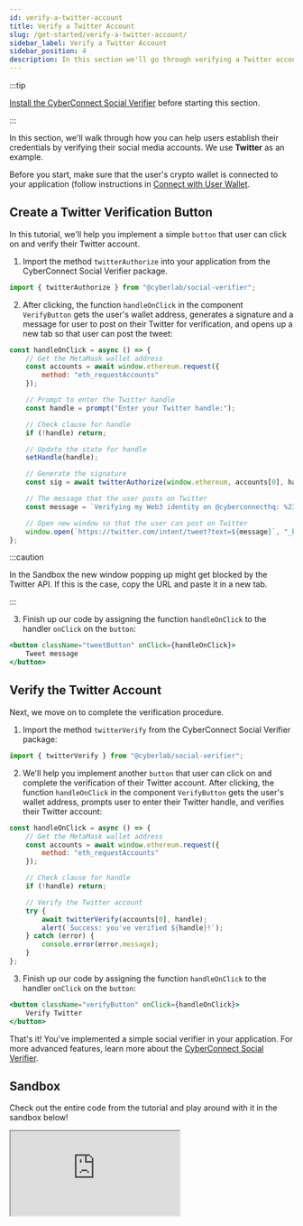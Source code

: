 ```yaml
---
id: verify-a-twitter-account
title: Verify a Twitter Account
slug: /get-started/verify-a-twitter-account/
sidebar_label: Verify a Twitter Account
sidebar_position: 4
description: In this section we'll go through verifying a Twitter account.
---
```


:::tip

[Install the CyberConnect Social Verifier](/get-started/quick-setup/) before starting this section.

:::

In this section, we'll walk through how you can help users establish their credentials by verifying their social media accounts. We use **Twitter** as an example. 

Before you start, make sure that the user's crypto wallet is connected to your application (follow instructions in [Connect with User Wallet](/get-started/create-a-connection/).


## Create a Twitter Verification Button

In this tutorial, we'll help you implement a simple `button` that user can click on and verify their Twitter account.

1. Import the method `twitterAuthorize` into your application from the CyberConnect Social Verifier package.

```jsx title="/src/components/TweetButton.tsx"
import { twitterAuthorize } from "@cyberlab/social-verifier";
```

2. After clicking, the function `handleOnClick` in the component `VerifyButton` gets the user's wallet address, generates a signature and a message for user to post on their Twitter for verification, and opens up a new tab so that user can post the tweet:

```jsx title="/src/components/TweetButton.tsx"
const handleOnClick = async () => {
    // Get the MetaMask wallet address
    const accounts = await window.ethereum.request({
        method: "eth_requestAccounts"
    });

    // Prompt to enter the Twitter handle
    const handle = prompt("Enter your Twitter handle:");

    // Check clause for handle
    if (!handle) return;

    // Update the state for handle
    setHandle(handle);

    // Generate the signature
    const sig = await twitterAuthorize(window.ethereum, accounts[0], handle);

    // The message that the user posts on Twitter
    const message = `Verifying my Web3 identity on @cyberconnecthq: %23LetsCyberConnect %0A ${sig}`;

    // Open new window so that the user can post on Twitter
    window.open(`https://twitter.com/intent/tweet?text=${message}`, "_blank");
};
```

:::caution

In the Sandbox the new window popping up might get blocked by the Twitter API. If this is the case, copy the URL and paste it in a new tab.

:::


3. Finish up our code by assigning the function `handleOnClick` to the handler `onClick` on the `button`:

```jsx title="/src/components/TweetButton.tsx"
<button className="tweetButton" onClick={handleOnClick}>
    Tweet message
</button>
```

## Verify the Twitter Account

Next, we move on to complete the verification procedure.

1. Import the method `twitterVerify` from the CyberConnect Social Verifier package:

```jsx title="/src/components/VerifyButton.tsx"
import { twitterVerify } from "@cyberlab/social-verifier";
```

2. We'll help you implement another `button` that user can click on and complete the verification of their Twitter account. After clicking, the function `handleOnClick` in the component `VerifyButton` gets the user's wallet address, prompts user to enter their Twitter handle, and verifies their Twitter account:

```jsx title="/src/components/VerifyButton.tsx"
const handleOnClick = async () => {
    // Get the MetaMask wallet address
    const accounts = await window.ethereum.request({
        method: "eth_requestAccounts"
    });

    // Check clause for handle
    if (!handle) return;

    // Verify the Twitter account
    try {
        await twitterVerify(accounts[0], handle);
        alert(`Success: you've verified ${handle}!`);
    } catch (error) {
        console.error(error.message);
    }
};
```

3. Finish up our code by assigning the function `handleOnClick` to the handler `onClick` on the `button`:

```jsx title="/src/components/VerifyButton.tsx"
<button className="verifyButton" onClick={handleOnClick}>
    Verify Twitter
</button>
```

That's it! You've implemented a simple social verifier in your application. For more advanced features, learn more about the [CyberConnect Social Verifier](/cyberconnect-sdk/connect-with-social-verifier/).

## Sandbox

Check out the entire code from the tutorial and play around with it in the sandbox below!

<iframe src="https://codesandbox.io/embed/verify-a-twitter-account-d4ddmt?codemirror=1&fontsize=14&hidenavigation=0&theme=dark&runonclick=1&view=split"
    title="verify-a-twitter-account"
    allow="accelerometer; ambient-light-sensor; camera; encrypted-media; geolocation; gyroscope; hid; microphone; midi; payment; usb; vr; xr-spatial-tracking"
    sandbox="allow-forms allow-modals allow-popups allow-presentation allow-same-origin allow-scripts"
></iframe>
